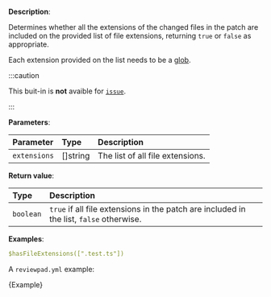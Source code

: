 
**Description**:

Determines whether all the extensions of the changed files in the patch are included on the provided list of file extensions, returning `true` or `false` as appropriate.

Each extension provided on the list needs to be a [glob](<https://en.wikipedia.org/wiki/Glob_(programming)>).

:::caution

This buit-in is **not** avaible for [`issue`](/guides/syntax#workflow).

:::

**Parameters**:

| Parameter    | Type      | Description                      |
| :----------- | :-------- | :------------------------------- |
| `extensions` | \[]string | The list of all file extensions. |

**Return value**:

| Type      | Description                                                                             |
| :-------- | :-------------------------------------------------------------------------------------- |
| `boolean` | `true` if all file extensions in the patch are included in the list, `false` otherwise. |

**Examples**:

```yml
$hasFileExtensions([".test.ts"])
```

A `reviewpad.yml` example:

<CodeBlock language="yml">{Example}</CodeBlock>
